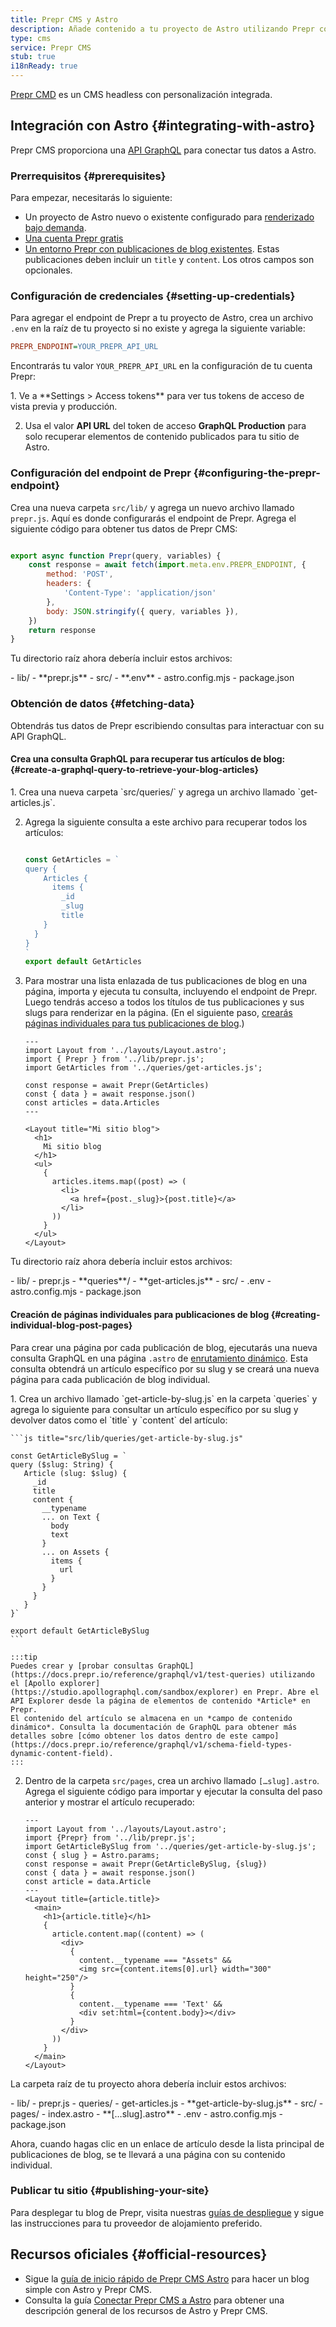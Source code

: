 ```yaml
---
title: Prepr CMS y Astro
description: Añade contenido a tu proyecto de Astro utilizando Prepr como CMS
type: cms
service: Prepr CMS
stub: true
i18nReady: true
---
```


[Prepr CMD](https://www.prepr.io/) es un CMS headless con personalización integrada.

## Integración con Astro \{#integrating-with-astro\}

Prepr CMS proporciona una [API GraphQL](https://docs.prepr.io/reference/graphql/v1/overview) para conectar tus datos a Astro.

### Prerrequisitos \{#prerequisites\}

Para empezar, necesitarás lo siguiente:

- Un proyecto de Astro nuevo o existente configurado para [renderizado bajo demanda](/es/guides/server-side-rendering/).
- [Una cuenta Prepr gratis](https://signup.prepr.io/)
- [Un entorno Prepr con publicaciones de blog existentes](https://docs.prepr.io/account/set-up-environments#create-an-envirntonment). Estas publicaciones deben incluir un `title` y `content`. Los otros campos son opcionales.

### Configuración de credenciales \{#setting-up-credentials\}

Para agregar el endpoint de Prepr a tu proyecto de Astro, crea un archivo `.env` en la raíz de tu proyecto si no existe y agrega la siguiente variable:

```ini title=".env"
PREPR_ENDPOINT=YOUR_PREPR_API_URL
```

Encontrarás tu valor `YOUR_PREPR_API_URL` en la configuración de tu cuenta Prepr:

<Steps>
1. Ve a  **Settings > Access tokens** para ver tus tokens de acceso de vista previa y producción.

2. Usa el valor **API URL** del token de acceso **GraphQL Production** para solo recuperar elementos de contenido publicados para tu sitio de Astro.
</Steps>

### Configuración del endpoint de Prepr \{#configuring-the-prepr-endpoint\}

Crea una nueva carpeta `src/lib/` y agrega un nuevo archivo llamado `prepr.js`. Aquí es donde configurarás el endpoint de Prepr. Agrega el siguiente código para obtener tus datos de Prepr CMS:

```js title="src/lib/prepr.js"

export async function Prepr(query, variables) {
    const response = await fetch(import.meta.env.PREPR_ENDPOINT, {
        method: 'POST',
        headers: {
            'Content-Type': 'application/json'
        },
        body: JSON.stringify({ query, variables }),
    })
    return response
}
```

Tu directorio raíz ahora debería incluir estos archivos:

<FileTree title="Estructura del Proyecto">
- lib/
    - **prepr.js**
- src/
- **.env**
- astro.config.mjs
- package.json

</FileTree>

### Obtención de datos \{#fetching-data\}

Obtendrás tus datos de Prepr escribiendo consultas para interactuar con su API GraphQL.

#### Crea una consulta GraphQL para recuperar tus artículos de blog: \{#create-a-graphql-query-to-retrieve-your-blog-articles\}

<Steps>
1. Crea una nueva carpeta `src/queries/` y agrega un archivo llamado `get-articles.js`.

2. Agrega la siguiente consulta a este archivo para recuperar todos los artículos:

    ```js title="src/queries/get-articles.js"

    const GetArticles = `
    query {
        Articles {
          items {
            _id
            _slug
            title
        }
      }
    }
    `
    export default GetArticles
    ```

3. Para mostrar una lista enlazada de tus publicaciones de blog en una página, importa y ejecuta tu consulta, incluyendo el endpoint de Prepr. Luego tendrás acceso a todos los títulos de tus publicaciones y sus slugs para renderizar en la página. (En el siguiente paso, [crearás páginas individuales para tus publicaciones de blog](#creating-individual-blog-post-pages).)

    ```astro title="src/pages/index.astro" ins={3-4, 6-8, 15-23}
    ---
    import Layout from '../layouts/Layout.astro';
    import { Prepr } from '../lib/prepr.js';
    import GetArticles from '../queries/get-articles.js';

    const response = await Prepr(GetArticles)
    const { data } = await response.json()
    const articles = data.Articles
    ---

    <Layout title="Mi sitio blog">
      <h1>
        Mi sitio blog
      </h1>
      <ul>
        {
          articles.items.map((post) => (
            <li>
              <a href={post._slug}>{post.title}</a>
            </li>
          ))
        }
      </ul>
    </Layout>
    ```
</Steps>

Tu directorio raíz ahora debería incluir estos archivos:

<FileTree title="Estructura del Proyecto">
- lib/
    - prepr.js
    - **queries**/
        - **get-articles.js**
- src/
- .env
- astro.config.mjs
- package.json
</FileTree>

#### Creación de páginas individuales para publicaciones de blog \{#creating-individual-blog-post-pages\}

Para crear una página por cada publicación de blog, ejecutarás una nueva consulta GraphQL en una página `.astro` de [enrutamiento dinámico](/es/guides/routing/#modo-servidor-ssr). Esta consulta obtendrá un artículo específico por su slug y se creará una nueva página para cada publicación de blog individual.

<Steps>
1. Crea un archivo llamado `get-article-by-slug.js` en la carpeta `queries` y agrega lo siguiente para consultar un artículo específico por su slug y devolver datos como el `title` y `content` del artículo:

    ```js title="src/lib/queries/get-article-by-slug.js"

    const GetArticleBySlug = `
    query ($slug: String) {
       Article (slug: $slug) {
         _id
         title
         content {
           __typename
           ... on Text {
             body
             text
           }
           ... on Assets {
             items {
               url
             }
           }
         }
       }
    }`

    export default GetArticleBySlug
    ```

    :::tip
    Puedes crear y [probar consultas GraphQL](https://docs.prepr.io/reference/graphql/v1/test-queries) utilizando el [Apollo explorer](https://studio.apollographql.com/sandbox/explorer) en Prepr. Abre el API Explorer desde la página de elementos de contenido *Article* en Prepr.
    El contenido del artículo se almacena en un *campo de contenido dinámico*. Consulta la documentación de GraphQL para obtener más detalles sobre [cómo obtener los datos dentro de este campo](https://docs.prepr.io/reference/graphql/v1/schema-field-types-dynamic-content-field).
    :::

2. Dentro de la carpeta `src/pages`, crea un archivo llamado `[…slug].astro`. Agrega el siguiente código para importar y ejecutar la consulta del paso anterior y mostrar el artículo recuperado:

    ```astro title="src/pages/[...slug].astro"
    ---
    import Layout from '../layouts/Layout.astro';
    import {Prepr} from '../lib/prepr.js';
    import GetArticleBySlug from '../queries/get-article-by-slug.js';
    const { slug } = Astro.params;
    const response = await Prepr(GetArticleBySlug, {slug})
    const { data } = await response.json()
    const article = data.Article
    ---
    <Layout title={article.title}>
      <main>
        <h1>{article.title}</h1>
        {
          article.content.map((content) => (
            <div>
              {
                content.__typename === "Assets" &&
                <img src={content.items[0].url} width="300" height="250"/>
              }
              {
                content.__typename === 'Text' &&
                <div set:html={content.body}></div>
              }
            </div>
          ))
        }
      </main>
    </Layout>
    ```
</Steps>

La carpeta raíz de tu proyecto ahora debería incluir estos archivos:

<FileTree title="Estructura del Proyecto">
- lib/
    - prepr.js
    - queries/
        - get-articles.js
        - **get-article-by-slug.js**
- src/
    - pages/
      - index.astro
      - **[…slug].astro**
- .env
- astro.config.mjs
- package.json
</FileTree>

Ahora, cuando hagas clic en un enlace de artículo desde la lista principal de publicaciones de blog, se te llevará a una página con su contenido individual.

### Publicar tu sitio \{#publishing-your-site\}

Para desplegar tu blog de Prepr, visita nuestras [guías de despliegue](/es/guides/deploy/) y sigue las instrucciones para tu proveedor de alojamiento preferido.

## Recursos oficiales \{#official-resources\}

- Sigue la [guía de inicio rápido de Prepr CMS Astro](https://github.com/preprio/astro-quick-start) para hacer un blog simple con Astro y Prepr CMS.
- Consulta la guía [Conectar Prepr CMS a Astro](https://docs.prepr.io/connecting-front-end-apps/astro) para obtener una descripción general de los recursos de Astro y Prepr CMS.
